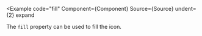 
<Example
  code="fill"
  Component={Component}
  Source={Source}
  undent={2}
  expand
>
  The `fill` property can be used to fill the icon.
</Example>
